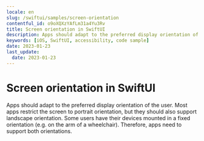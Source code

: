 ```yaml
---
locale: en
slug: /swiftui/samples/screen-orientation
contentful_id: o9oXQXzYAfLm31a4Yu3Rv
title: Screen orientation in SwiftUI
description: Apps should adapt to the preferred display orientation of the user.
keywords: [iOS, SwiftUI, accessibility, code sample]
date: 2023-01-23
last_update:
  date: 2023-01-23
---
```


# Screen orientation in SwiftUI

Apps should adapt to the preferred display orientation of the user. Most apps restrict the screen to portrait orientation, but they should also support landscape orientation. Some users have their devices mounted in a fixed orientation (e.g. on the arm of a wheelchair). Therefore, apps need to support both orientations.

<CodeSample id="screen-orientation" platform="swiftui" locale="en"/>
